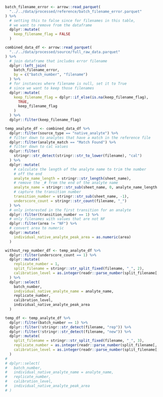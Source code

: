 ```r
batch_filename_error <- arrow::read_parquet(
  "../../data/processed/reference/batch_filename_error.parquet"
) %>%
  # setting this to false since for filenames in this table,
  # we want to remove from the dataframe
  dplyr::mutate(
    keep_filename_flag = FALSE
  )

combined_data_df <- arrow::read_parquet(
  "../../data/processed/source/full_raw_data.parquet"
) %>%
  # join dataframe that includes error filename
  dplyr::left_join(
    batch_filename_error,
    by = c("batch_number", "filename")
  ) %>%
  # for instances where filename is null, set it to True
  # since we want to keep those filenames
  dplyr::mutate(
    keep_filename_flag = dplyr::if_else(is.na(keep_filename_flag),
      TRUE,
      keep_filename_flag
    )
  ) %>%
  dplyr::filter(keep_filename_flag)
```

```r
temp_analyte_df <- combined_data_df %>%
  dplyr::filter(source_type == "native_analyte") %>%
  # filter down to analytes that have a match in the reference file
  dplyr::filter(analyte_match == "Match Found") %>%
  # filter down to cal values
  dplyr::filter(
    stringr::str_detect(stringr::str_to_lower(filename), "cal")
  ) %>%
  dplyr::mutate(
    # calculate the length of the analyte name to trim the number
    # off the end
    analyte_name_length = stringr::str_length(sheet_name),
    # remove the _# from the end of the analyte name
    analyte_name = stringr::str_sub(sheet_name, 0, analyte_name_length - 2),
    # capture the transition number
    transition_number = stringr::str_sub(sheet_name, -1),
    underscore_count = stringr::str_count(filename, "_")
  ) %>%
  # only interested in the first transition for an analyte
  dplyr::filter(transition_number == 1) %>%
  # only filenames with values that are not NF
  dplyr::filter(area != "NF") %>%
  # convert area to numeric
  dplyr::mutate(
    individual_native_analyte_peak_area = as.numeric(area)
  )

without_rep_number_df <- temp_analyte_df %>%
  dplyr::filter(underscore_count == 1) %>%
  dplyr::mutate(
    replicate_number = 1,
    split_filename = stringr::str_split_fixed(filename, "_", 2),
    calibration_level = as.integer(readr::parse_number(split_filename[, 2]))
  ) %>%
  dplyr::select(
    batch_number,
    individual_native_analyte_name = analyte_name,
    replicate_number,
    calibration_level,
    individual_native_analyte_peak_area
  )

temp_df <- temp_analyte_df %>%
  dplyr::filter(batch_number == 1) %>%
  dplyr::filter(!stringr::str_detect(filename, "rep")) %>%
  dplyr::filter(!stringr::str_detect(filename, "new")) %>%
  dplyr::mutate(
    split_filename = stringr::str_split_fixed(filename, "_", 3),
    replicate_number = as.integer(readr::parse_number(split_filename[, 2])),
    calibration_level = as.integer(readr::parse_number(split_filename[, 3]))
  )
#
# dplyr::select(
#   batch_number,
#   individual_native_analyte_name = analyte_name,
#   replicate_number,
#   calibration_level,
#   individual_native_analyte_peak_area
# )
```
